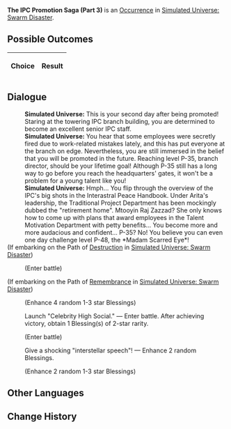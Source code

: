 {{Simulated Universe Event Infobox
|title         = The IPC Promotion Saga (Part 3)
|image         = Random Event Bond.png
|type          =
|domains_su    = 
|domains_ext   = 
|domains_swarm = Occurrence
|domains_gng   = 
|requirements  =
|prev          = {{tx}}
|next          = {{tx}}
|indexRewards  =
|characters    = 
}}
'''The IPC Promotion Saga (Part 3)''' is an [[Simulated Universe/Occurrence|Occurrence]] in [[Simulated Universe: Swarm Disaster]].

==Possible Outcomes==
{| class="article-table"
!Choice
!Result

|}

<!--
==Gameplay Notes==

-->
==Dialogue==
{{Dialogue Start}}
:'''Simulated Universe:''' This is your second day after being promoted! Staring at the towering IPC branch building, you are determined to become an excellent senior IPC staff.
:'''Simulated Universe:''' You hear that some employees were secretly fired due to work-related mistakes lately, and this has put everyone at the branch on edge. Nevertheless, you are still immersed in the belief that you will be promoted in the future. Reaching level P-35, branch director, should be your lifetime goal! Although P-35 still has a long way to go before you reach the headquarters' gates, it won't be a problem for a young talent like you!
:'''Simulated Universe:''' Hmph... You flip through the overview of the IPC's big shots in the Interastral Peace Handbook. Under Arita's leadership, the Traditional Project Department has been mockingly dubbed the "retirement home". Mtooyin Raj Zazzad? She only knows how to come up with plans that award employees in the Talent Motivation Department with petty benefits... You become more and more audacious and confident... P-35? No! You believe you can even one day challenge level P-48, the *Madam Scarred Eye*!
;(If embarking on the Path of [[Simulated Universe/Paths#Destruction|Destruction]] in [[Simulated Universe: Swarm Disaster]])
:{{SU Special Dialogue|Destruction|You are eager to beat the big shots!|Enter special battle. After achieving victory, obtain 1 Blessing(s) of 3-star rarity.}}
:;(Enter battle)
::{{Enemy List|Svarog*1/-25% Max HP}}
;(If embarking on the Path of [[Simulated Universe/Paths#Remembrance|Remembrance]] in [[Simulated Universe: Swarm Disaster]])
:{{SU Special Dialogue|Remembrance|Review the secrets of interstellar success...|Enhance 4 random Blessings.}}
:;(Enhance 4 random 1-3 star Blessings)
:{{DIcon|Star}} Launch "Celebrity High Social." &mdash; Enter battle. After achieving victory, obtain 1 Blessing(s) of 2-star rarity.
:;(Enter battle)
::{{Enemy List|Silvermane Soldier*3/}}
:{{DIcon|Star}} Give a shocking "interstellar speech"! &mdash; Enhance 2 random Blessings.
:;(Enhance 2 random 1-3 star Blessings)
{{Dialogue End}}

==Other Languages==
{{Other Languages
|en    = The IPC Promotion Saga (Part 3)
|zhs   = 星际和平公司「升职记」（其三）
|zht   = 星際和平公司「升職記」（其三）
|ja    = スターピースカンパニー「昇進記」（3）
|ko    = 스타피스 컴퍼니 「승진기」 (3)
|es    = La saga del ascenso de la Corporación III
|fr    = Saga de la CPI (partie 3)
|ru    = Сага о карьере в КММ III
|th    = "บันทึกการเลื่อนตำแหน่ง" องค์กรสันติภาพแห่งดวงดาว (3)
|vi    = Công Ty Hành Tinh Hòa Bình "Nhật Ký Thăng Chức" 3
|de    = Die IFK-Beförderungsgeschichte (Teil 3)
|id    = Kisah Promosi IPC (3)
|pt    = A Saga de Promoção da CPI (Parte 3)
}}

==Change History==
{{Change History|1.0}}
